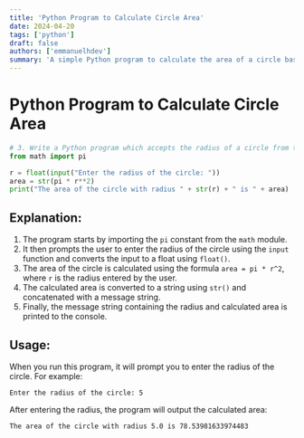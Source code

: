 ```yaml
---
title: 'Python Program to Calculate Circle Area'
date: 2024-04-20
tags: ['python']
draft: false
authors: ['emmanuelhdev']
summary: 'A simple Python program to calculate the area of a circle based on user-provided radius.'
---
```


# Python Program to Calculate Circle Area

```python
# 3. Write a Python program which accepts the radius of a circle from the user and compute the area. (area = pi * r^2)
from math import pi

r = float(input("Enter the radius of the circle: "))
area = str(pi * r**2)
print("The area of the circle with radius " + str(r) + " is " + area)
```

## Explanation:

1. The program starts by importing the `pi` constant from the `math` module.
2. It then prompts the user to enter the radius of the circle using the `input` function and converts the input to a float using `float()`.
3. The area of the circle is calculated using the formula `area = pi * r^2`, where `r` is the radius entered by the user.
4. The calculated area is converted to a string using `str()` and concatenated with a message string.
5. Finally, the message string containing the radius and calculated area is printed to the console.

## Usage:

When you run this program, it will prompt you to enter the radius of the circle. For example:

```
Enter the radius of the circle: 5
```

After entering the radius, the program will output the calculated area:

```
The area of the circle with radius 5.0 is 78.53981633974483
```
